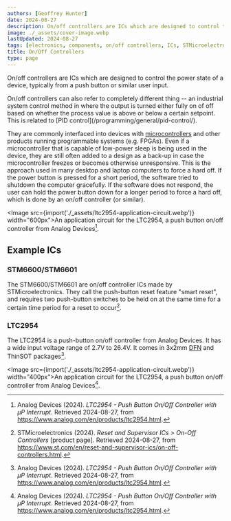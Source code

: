 ```yaml
---
authors: [Geoffrey Hunter]
date: 2024-08-27
description: On/off controllers are ICs which are designed to control the power state of a device, typically from a push button or similar user input.
image: ./_assets/cover-image.webp
lastUpdated: 2024-08-27
tags: [electronics, components, on/off controllers, ICs, STMicroelectronics, Analog Devices]
title: On/Off Controllers
type: page
---
```


<WarningIsNotes />

On/off controllers are ICs which are designed to control the power state of a device, typically from a push button or similar user input.

<Aside type="tip">
On/off controllers can also refer to completely different thing -- an industrial system control method in where the output is turned either fully on of off based on whether the process value is above or below a certain setpoint. This is related to [PID control](/programming/general/pid-control/).
</Aside>

They are commonly interfaced into devices with [microcontrollers](/programming/microcontrollers/) and other products running programmable systems (e.g. FPGAs). Even if a microcontroller that is capable of low-power sleep is being used in the device, they are still often added to a design as a back-up in case the microcontroller freezes or becomes otherwise unresponsive. This is the approach used in many desktop and laptop computers to force a hard off. If the power button is pressed for a short period, the software tried to shutdown the computer gracefully. If the software does not respond, the user can hold the power button down for a longer period to force a hard off, which is done by an on/off controller (or similar).

<Image src={import('./_assets/ltc2954-application-circuit.webp')} width="600px">An application circuit for the LTC2954, a push button on/off controller from Analog Devices[^analog-devices-ltc2954-ds].</Image>

## Example ICs

### STM6600/STM6601

The STM6600/STM6601 are on/off controller ICs made by STMicroelectronics. They call the push-button reset feature "smart reset", and requires two push-button switches to be held on at the same time for a certain time period for a reset to occur[^st-on-off-controllers].

### LTC2954

The LTC2954 is a push-button on/off controller from Analog Devices. It has a wide input voltage range of 2.7V to 26.4V. It comes in 3x2mm [DFN](/pcb-design/component-packages/dfn-component-package/) and ThinSOT packages[^analog-devices-ltc2954-ds].

<Image src={import('./_assets/ltc2954-application-circuit.webp')} width="400px">An application circuit for the LTC2954, a push button on/off controller from Analog Devices[^analog-devices-ltc2954-ds].</Image>

[^analog-devices-ltc2954-ds]: Analog Devices (2024). _LTC2954 - Push Button On/Off Controller with µP Interrupt_. Retrieved 2024-08-27, from https://www.analog.com/en/products/ltc2954.html.
[^st-on-off-controllers]: STMicroelectronics (2024). _Reset and Supervisor ICs > On-Off Controllers_ [product page]. Retrieved 2024-08-27, from https://www.st.com/en/reset-and-supervisor-ics/on-off-controllers.html.